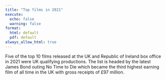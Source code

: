 ```yaml
---
title: "Top films in 2021"
execute: 
  echo: false
  warning: false
format:
  html: default
  pdf: default
always_allow_html: true
---
```


Five of the top 10 films released at the UK and Republic of Ireland box office in 2021 were UK qualifying productions. The list is headed by the latest James Bond outing No Time to Die which became the third highest earning film of all time in the UK with gross receipts of £97 million.
